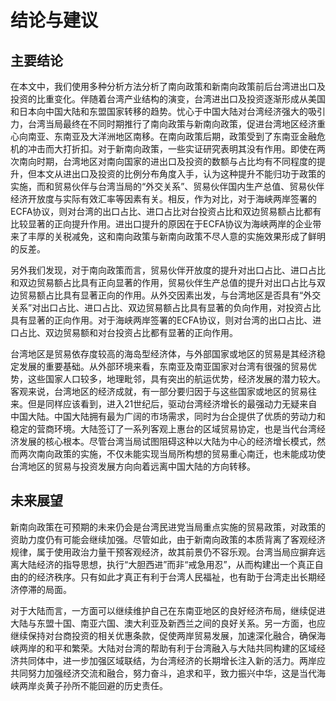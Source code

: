 # 结论与建议

## 主要结论

在本文中，我们使用多种分析方法分析了南向政策和新南向政策前后台湾进出口及投资的比重变化。伴随着台湾产业结构的演变，台湾进出口及投资逐渐形成从美国和日本向中国大陆和东盟国家转移的趋势。忧心于中国大陆对台湾经济强大的吸引力，台湾当局最终在不同时期推行了南向政策与新南向政策，促进台湾地区经济重心向南亚、东南亚及大洋洲地区南移。在南向政策后期，政策受到了东南亚金融危机的冲击而大打折扣。对于新南向政策，一些实证研究表明其没有作用。即使在两次南向时期，台湾地区对南向国家的进出口及投资的数额与占比均有不同程度的提升，但本文从进出口及投资的比例分布角度入手，认为这种提升不能归功于政策的实施，而和贸易伙伴与台湾当局的“外交关系”、贸易伙伴国内生产总值、贸易伙伴经济开放度与实际有效汇率等因素有关。相反，作为对比，对于海峡两岸签署的ECFA协议，则对台湾的出口占比、进口占比对台投资占比和双边贸易额占比都有比较显著的正向提升作用。进出口提升的原因在于ECFA协议为海峡两岸的企业带来了丰厚的关税减免，这和南向政策与新南向政策不尽人意的实施效果形成了鲜明的反差。

另外我们发现，对于南向政策而言，贸易伙伴开放度的提升对出口占比、进口占比和双边贸易额占比具有正向显著的作用，贸易伙伴生产总值的提升对出口占比与双边贸易额占比具有显著正向的作用。从外交因素出发，与台湾地区是否具有“外交关系”对出口占比、进口占比、双边贸易额占比具有显著的负向作用，对投资占比具有显著的正向作用。对于海峡两岸签署的ECFA协议，则对台湾的出口占比、进口占比、双边贸易额和对台投资占比都有显著的正向作用。

台湾地区是贸易依存度较高的海岛型经济体，与外部国家或地区的贸易是其经济稳定发展的重要基础。从外部环境来看，东南亚及南亚国家对台湾有很强的贸易优势，这些国家人口较多，地理毗邻，具有突出的航运优势，经济发展的潜力较大。客观来说，台湾地区的经济成就，有一部分要归因于与这些国家或地区的贸易往来。但是同样应该看到，进入21世纪后，驱动台湾经济增长的最强动力无疑来自中国大陆。中国大陆拥有最为广阔的市场需求，同时为台企提供了优质的劳动力和稳定的营商环境。大陆签订了一系列客观上惠台的区域贸易协定，也是当代台湾经济发展的核心根本。尽管台湾当局试图阻碍这种以大陆为中心的经济增长模式，然而两次南向政策的实施，不仅未能实现当局所构想的贸易重心南迁，也未能成功使台湾地区的贸易与投资发展方向向着远离中国大陆的方向转移。

## 未来展望

新南向政策在可预期的未来仍会是台湾民进党当局重点实施的贸易政策，对政策的资助力度仍有可能会继续加强。尽管如此，由于新南向政策的本质背离了客观经济规律，属于使用政治力量干预客观经济，故其前景仍不容乐观。台湾当局应摒弃远离大陆经济的指导思想，执行“大胆西进”而非“戒急用忍”，从而构建出一个真正自由的的经济秩序。只有如此才真正有利于台湾人民福祉，也有助于台湾走出长期经济停滞的局面。

对于大陆而言，一方面可以继续维护自己在东南亚地区的良好经济布局，继续促进大陆与东盟十国、南亚六国、澳大利亚及新西兰之间的良好关系。另一方面，也应继续保持对台商投资的相关优惠条款，促使两岸贸易发展，加速深化融合，确保海峡两岸的和平和繁荣。大陆对台湾的帮助有利于台湾融入与大陆共同构建的区域经济共同体中，进一步加强区域联结，为台湾经济的长期增长注入新的活力。两岸应共同努力加强经济交流和融合，努力奋斗，追求和平，致力振兴中华，这是当代海峡两岸炎黄子孙所不能回避的历史责任。
